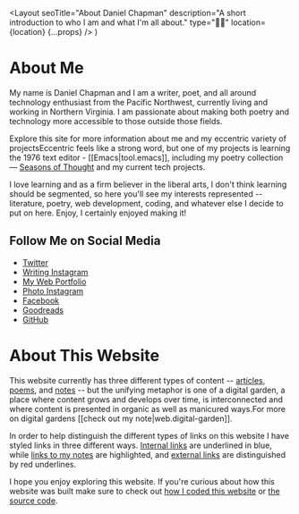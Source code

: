   <Layout
    seoTitle="About Daniel Chapman"
    description="A short introduction to who I am and what I'm all about."
    type="👋🏻"
    location={location}
    {...props}
  />
)

# About Me

<Avatar />

My name is Daniel Chapman and I am a writer, poet, and all around technology enthusiast
from the Pacific Northwest, currently living and working in Northern Virginia. I
am passionate about making both poetry and technology more accessible to those outside
those fields.

Explore this site for more information about me and my eccentric variety of projects<Marginnote count={1}>Eccentric feels like a strong word, but one of my projects is learning the 1976 text editor - [[Emacs|tool.emacs]]</Marginnote>, including my poetry collection &mdash; [Seasons of Thought](/poetry/seasons-of-thought) and my current tech projects.

I love learning and as a firm believer in the liberal arts, I don't think learning should be segmented, so here you'll see my interests represented -- literature, poetry, web development, coding, and whatever else I decide to put on here. Enjoy, I certainly enjoyed making it!

## Follow Me on Social Media

- [Twitter](https://twitter.com/ds_chapman)
- [Writing Instagram](https://instagram.com/dschapmanbooks)
- [My Web Portfolio](https://danielchapman.dev)
- [Photo Instagram](https://instagram.com/dschapmanphotos)
- [Facebook](https://facebook.com/dschapmanbooks)
- [Goodreads](https://www.goodreads.com/author/show/19228078.D_S_Chapman)
- [GitHub](https://github.com/dschapman)

# About This Website

This website currently has three different types of content -- [articles](/articles), [poems](/poetry), and [notes](/notes) -- but the unifying metaphor is one of a digital garden, a place where content grows and develops over time, is interconnected and where content is presented in organic as well as manicured ways.<Marginnote count={2}>For more on digital gardens [[check out my note|web.digital-garden]].</Marginnote>

In order to help distinguish the different types of links on this website I have styled links in three different ways. [Internal links](/) are underlined in blue, while [links to my notes](/notes) are highlighted, and [external links](https://wikipedia.org) are distinguished by red underlines.

I hope you enjoy exploring this website. If you're curious about how this website was built make sure to check out [how I coded this website](/articles/how-i-coded-this-website) or [the source code](https://github.com/dschapman/PersonalBlog).
